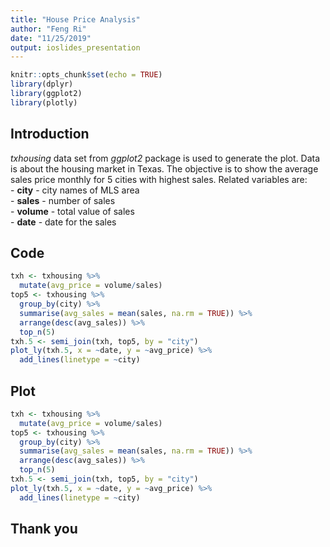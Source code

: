 ```yaml
---
title: "House Price Analysis"
author: "Feng Ri"
date: "11/25/2019"
output: ioslides_presentation
---
```


```r
knitr::opts_chunk$set(echo = TRUE)
library(dplyr)
library(ggplot2)
library(plotly)
```

## Introduction
_txhousing_ data set from _ggplot2_ package is used to generate the plot. Data is about the housing market in Texas. The objective is to show the average sales price monthly for 5 cities with highest sales.
Related variables are:  
- **city** - city names of MLS area  
- **sales** - number of sales  
- **volume** - total value of sales  
- **date** - date for the sales  

## Code
```r
txh <- txhousing %>%
  mutate(avg_price = volume/sales)
top5 <- txhousing %>%
  group_by(city) %>%
  summarise(avg_sales = mean(sales, na.rm = TRUE)) %>%
  arrange(desc(avg_sales)) %>%
  top_n(5)
txh.5 <- semi_join(txh, top5, by = "city")
plot_ly(txh.5, x = ~date, y = ~avg_price) %>%
  add_lines(linetype = ~city)
```

## Plot
```r
txh <- txhousing %>%
  mutate(avg_price = volume/sales)
top5 <- txhousing %>%
  group_by(city) %>%
  summarise(avg_sales = mean(sales, na.rm = TRUE)) %>%
  arrange(desc(avg_sales)) %>%
  top_n(5)
txh.5 <- semi_join(txh, top5, by = "city")
plot_ly(txh.5, x = ~date, y = ~avg_price) %>%
  add_lines(linetype = ~city)
```

## Thank you
